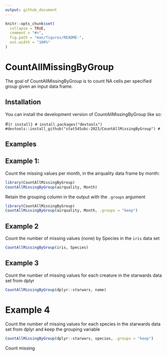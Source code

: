 ```yaml
---
output: github_document
---
```


<!-- README.md is generated from README.Rmd. Please edit that file -->

```r
knitr::opts_chunk$set(
  collapse = TRUE,
  comment = "#>",
  fig.path = "man/figures/README-",
  out.width = "100%"
)
```

# CountAllMissingByGroup

<!-- badges: start -->
<!-- badges: end -->

The goal of CountAllMissingByGroup is to count NA cells per specified group given an input data frame.

## Installation

You can install the development version of CountAllMissingByGroup like so:

#``` {r install}
# install.packages("devtools")
#devtools::install_github("stat545ubc-2023/CountAllMissingByGroup")
#```

## Examples
## Example 1:
Count the missing values per month, in the airquality data frame by month:

```r
library(CountAllMissingByGroup)
CountAllMissingByGroup(airquality, Month)

```

Retain the grouping column in the output with the `.groups` argument
```r
library(CountAllMissingByGroup)
CountAllMissingByGroup(airquality, Month, .groups = "keep")

```

## Example 2 
Count the number of missing values (none) by Species in the `iris` data set 

```r
CountAllMissingByGroup(iris, Species)
```

## Example 3
Count the number of missing values for each creature in the starwards data set from dplyr
```r
CountAllMissingByGroup(dplyr::starwars, name)
```
 
# Example 4 
Count the number of missing values for each species in the starwards data set from dplyr and keep the grouping variable
```r
CountAllMissingByGroup(dplyr::starwars, species, .groups = "keep")
```

Count missing


